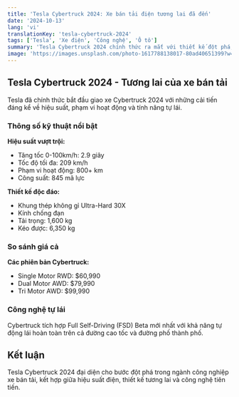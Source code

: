 ```yaml
---
title: 'Tesla Cybertruck 2024: Xe bán tải điện tương lai đã đến'
date: '2024-10-13'
lang: 'vi'
translationKey: 'tesla-cybertruck-2024'
tags: ['Tesla', 'Xe điện', 'Công nghệ', 'Ô tô']
summary: 'Tesla Cybertruck 2024 chính thức ra mắt với thiết kế đột phá, hiệu suất vượt trội và công nghệ tự lái tiên tiến nhất từ trước đến nay.'
image: 'https://images.unsplash.com/photo-1617788138017-80ad40651399?w=800&h=600&fit=crop'
---
```


## Tesla Cybertruck 2024 - Tương lai của xe bán tải

Tesla đã chính thức bắt đầu giao xe Cybertruck 2024 với những cải tiến đáng kể về hiệu suất, phạm vi hoạt động và tính năng tự lái.

### Thông số kỹ thuật nổi bật

**Hiệu suất vượt trội:**

- Tăng tốc 0-100km/h: 2.9 giây
- Tốc độ tối đa: 209 km/h
- Phạm vi hoạt động: 800+ km
- Công suất: 845 mã lực

**Thiết kế độc đáo:**

- Khung thép không gỉ Ultra-Hard 30X
- Kính chống đạn
- Tải trọng: 1,600 kg
- Kéo được: 6,350 kg

### So sánh giá cả

**Các phiên bản Cybertruck:**

- Single Motor RWD: $60,990
- Dual Motor AWD: $79,990
- Tri Motor AWD: $99,990

### Công nghệ tự lái

Cybertruck tích hợp Full Self-Driving (FSD) Beta mới nhất với khả năng tự động lái hoàn toàn trên cả đường cao tốc và đường phố thành phố.

## Kết luận

Tesla Cybertruck 2024 đại diện cho bước đột phá trong ngành công nghiệp xe bán tải, kết hợp giữa hiệu suất điện, thiết kế tương lai và công nghệ tiên tiến.

